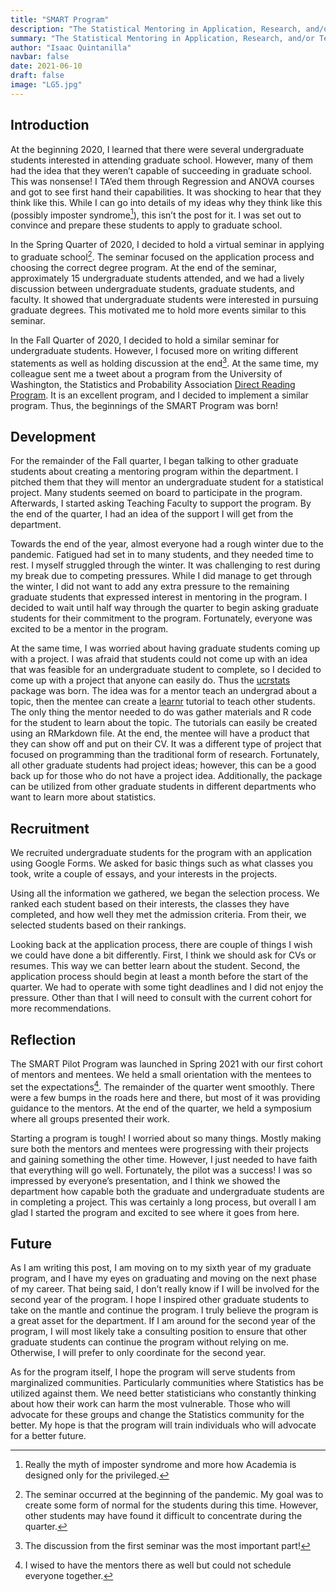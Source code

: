 ```yaml
---
title: "SMART Program"
description: "The Statistical Mentoring in Application, Research, and/or Technology (SMART) Program is a mentoring program where undergraduate students get the opportunity to conduct a statistical project under the supervision of a graduate student. The pilot program was implemented in Spring 2021 where we determined to see the feasibility of both the undergraduate and graduate students to complete the program. For this blog post, I will talk about the inspiration, development and implementation of the SMART Program. As the main architect of the program, I will talk about my thought process and the goals for the future of the program."
summary: "The Statistical Mentoring in Application, Research, and/or Technology (SMART) Program is a mentoring program where undergraduate students get the opportunity to conduct a statistical project under the supervision of a graduate student. The pilot program was implemented in Spring 2021 where we determined to see the feasibility of both the undergraduate and graduate students to complete the program. For this blog post, I will talk about the inspiration, development and implementation of the SMART Program. As the main architect of the program, I will talk about my thought process and the goals for the future of the program."
author: "Isaac Quintanilla"
navbar: false
date: 2021-06-10
draft: false
image: "LG5.jpg"
---
```


## Introduction

At the beginning 2020, I learned that there were several undergraduate students interested in attending graduate school. However, many of them had the idea that they weren't capable of succeeding in graduate school. This was nonsense! I TA'ed them through Regression and ANOVA courses and got to see first hand their capabilities. It was shocking to hear that they think like this. While I can go into details of my ideas why they think like this (possibly imposter syndrome[^1]), this isn't the post for it. I was set out to convince and prepare these students to apply to graduate school.

[^1]: Really the myth of imposter syndrome and more how Academia is designed only for the privileged.

In the Spring Quarter of 2020, I decided to hold a virtual seminar in applying to graduate school[^2]. The seminar focused on the application process and choosing the correct degree program. At the end of the seminar, approximately 15 undergraduate students attended, and we had a lively discussion between undergraduate students, graduate students, and faculty. It showed that undergraduate students were interested in pursuing graduate degrees. This motivated me to hold more events similar to this seminar.

[^2]: The seminar occurred at the beginning of the pandemic. My goal was to create some form of normal for the students during this time. However, other students may have found it difficult to concentrate during the quarter.

In the Fall Quarter of 2020, I decided to hold a similar seminar for undergraduate students. However, I focused more on writing different statements as well as holding discussion at the end[^3]. At the same time, my colleague sent me a tweet about a program from the University of Washington, the Statistics and Probability Association [Direct Reading Program](https://spa-drp.github.io/). It is an excellent program, and I decided to implement a similar program. Thus, the beginnings of the SMART Program was born!

[^3]: The discussion from the first seminar was the most important part!

## Development

For the remainder of the Fall quarter, I began talking to other graduate students about creating a mentoring program within the department. I pitched them that they will mentor an undergraduate student for a statistical project. Many students seemed on board to participate in the program. Afterwards, I started asking Teaching Faculty to support the program. By the end of the quarter, I had an idea of the support I will get from the department.

Towards the end of the year, almost everyone had a rough winter due to the pandemic. Fatigued had set in to many students, and they needed time to rest. I myself struggled through the winter. It was challenging to rest during my break due to competing pressures. While I did manage to get through the winter, I did not want to add any extra pressure to the remaining graduate students that expressed interest in mentoring in the program. I decided to wait until half way through the quarter to begin asking graduate students for their commitment to the program. Fortunately, everyone was excited to be a mentor in the program.

At the same time, I was worried about having graduate students coming up with a project. I was afraid that students could not come up with an idea that was feasible for an undergraduate student to complete, so I decided to come up with a project that anyone can easily do. Thus the [ucrstats](https://ucrgradstat.github.io/ucrstats/) package was born. The idea was for a mentor teach an undergrad about a topic, then the mentee can create a [learnr](https://rstudio.github.io/learnr/) tutorial to teach other students. The only thing the mentor needed to do was gather materials and R code for the student to learn about the topic. The tutorials can easily be created using an RMarkdown file. At the end, the mentee will have a product that they can show off and put on their CV. It was a different type of project that focused on programming than the traditional form of research. Fortunately, all other graduate students had project ideas; however, this can be a good back up for those who do not have a project idea. Additionally, the package can be utilized from other graduate students in different departments who want to learn more about statistics.

## Recruitment

We recruited undergraduate students for the program with an application using Google Forms. We asked for basic things such as what classes you took, write a couple of essays, and your interests in the projects.

Using all the information we gathered, we began the selection process. We ranked each student based on their interests, the classes they have completed, and how well they met the admission criteria. From their, we selected students based on their rankings.

Looking back at the application process, there are couple of things I wish we could have done a bit differently. First, I think we should ask for CVs or resumes. This way we can better learn about the student. Second, the application process should begin at least a month before the start of the quarter. We had to operate with some tight deadlines and I did not enjoy the pressure. Other than that I will need to consult with the current cohort for more recommendations.

## Reflection

The SMART Pilot Program was launched in Spring 2021 with our first cohort of mentors and mentees. We held a small orientation with the mentees to set the expectations[^4]. The remainder of the quarter went smoothly. There were a few bumps in the roads here and there, but most of it was providing guidance to the mentors. At the end of the quarter, we held a symposium where all groups presented their work.

[^4]: I wised to have the mentors there as well but could not schedule everyone together.

Starting a program is tough! I worried about so many things. Mostly making sure both the mentors and mentees were progressing with their projects and gaining something the other time. However, I just needed to have faith that everything will go well. Fortunately, the pilot was a success! I was so impressed by everyone's presentation, and I think we showed the department how capable both the graduate and undergraduate students are in completing a project. This was certainly a long process, but overall I am glad I started the program and excited to see where it goes from here.

## Future

As I am writing this post, I am moving on to my sixth year of my graduate program, and I have my eyes on graduating and moving on the next phase of my career. That being said, I don't really know if I will be involved for the second year of the program. I hope I inspired other graduate students to take on the mantle and continue the program. I truly believe the program is a great asset for the department. If I am around for the second year of the program, I will most likely take a consulting position to ensure that other graduate students can continue the program without relying on me. Otherwise, I will prefer to only coordinate for the second year.

As for the program itself, I hope the program will serve students from marginalized communities. Particularly communities where Statistics has be utilized against them. We need better statisticians who constantly thinking about how their work can harm the most vulnerable. Those who will advocate for these groups and change the Statistics community for the better. My hope is that the program will train individuals who will advocate for a better future.